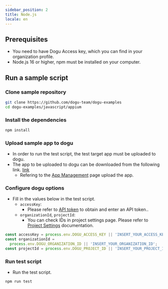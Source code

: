 ```yaml
---
sidebar_position: 2
title: Node.js
locale: en
---
```


## Prerequisites

- You need to have Dogu Access key, which you can find in your organization profile.
- Node.js 16 or higher, npm must be installed on your computer.

## Run a sample script

### Clone sample repository

```sh
git clone https://github.com/dogu-team/dogu-examples
cd dogu-examples/javascript/appium
```

### Install the dependencies

```sh
npm install
```

### Upload sample app to dogu

- In order to run the test script, the test target app must be uploaded to dogu.
- The app to be uploaded to dogu can be downloaded from the following link. [link](https://github.com/dogu-team/third-party-binaries/releases/download/wikipedia-apps/wikipedia-android.apk)
  - Refering to the [App Management](/management/project/app) page upload the app.

### Configure dogu options

- Fill in the values below in the test script.
  - `accessKey`:
    - Please refer to [API token](/management/organization/settings#api-token) to obtain and enter an API token..
  - `organizationId`, `projectId`:
    - You can check IDs in project settings page. Please refer to [Project Settings](/management/project/settings) documentation.

```javascript
const accessKey = process.env.DOGU_ACCESS_KEY || 'INSERT_YOUR_ACCESS_KEY';
const organizationId =
  process.env.DOGU_ORGANIZATION_ID || 'INSERT_YOUR_ORGANIZATION_ID';
const projectId = process.env.DOGU_PROJECT_ID || 'INSERT_YOUR_PROJECT_ID';
```

### Run test script

- Run the test script.

```sh
npm run test
```
